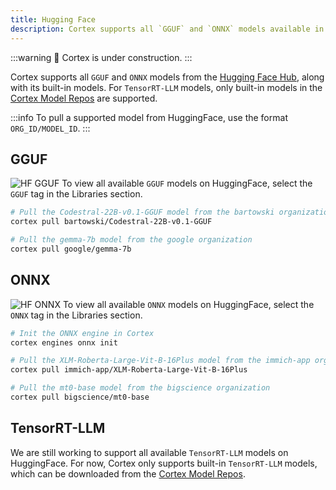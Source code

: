 ```yaml
---
title: Hugging Face
description: Cortex supports all `GGUF` and `ONNX` models available in Huggingface repositories, providing access to a wide range of models.
---
```


:::warning
🚧 Cortex is under construction.
:::


Cortex supports all `GGUF` and `ONNX` models from the [Hugging Face Hub](https://huggingface.co), along with its built-in models. For `TensorRT-LLM` models, only built-in models in the [Cortex Model Repos](/docs/hub/cortex-hub) are supported.

:::info
To pull a supported model from HuggingFace, use the format `ORG_ID/MODEL_ID`.
:::
## GGUF
![HF GGUF](/img/docs/gguf.png)
To view all available `GGUF` models on HuggingFace, select the `GGUF` tag in the Libraries section.
```bash 
# Pull the Codestral-22B-v0.1-GGUF model from the bartowski organization
cortex pull bartowski/Codestral-22B-v0.1-GGUF

# Pull the gemma-7b model from the google organization
cortex pull google/gemma-7b

```

## ONNX
![HF ONNX](/img/docs/onnx.png)
To view all available `ONNX` models on HuggingFace, select the `ONNX` tag in the Libraries section.
```bash
# Init the ONNX engine in Cortex
cortex engines onnx init

# Pull the XLM-Roberta-Large-Vit-B-16Plus model from the immich-app organization
cortex pull immich-app/XLM-Roberta-Large-Vit-B-16Plus

# Pull the mt0-base model from the bigscience organization
cortex pull bigscience/mt0-base


```

## TensorRT-LLM
We are still working to support all available `TensorRT-LLM` models on HuggingFace. For now, Cortex only supports built-in `TensorRT-LLM` models, which can be downloaded from the [Cortex Model Repos](/docs/hub/cortex-hub).
